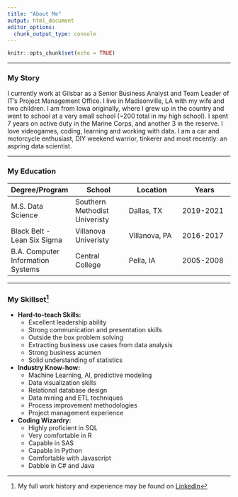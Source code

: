 ```yaml
---
title: "About Me"
output: html_document
editor_options: 
  chunk_output_type: console
---
```


```r
knitr::opts_chunk$set(echo = TRUE)
```
---

### My Story
I currently work at Gilsbar as a Senior Business Analyst and Team Leader of IT's Project Management Office.  I live in Madisonville, LA with my wife and two children.  I am from Iowa originally, where I grew up in the country and went to school at a very small school (~200 total in my high school).  I spent 7 years on active duty in the Marine Corps, and another 3 in the reserve.  I love videogames, coding, learning and working with data.  I am a car and motorcycle enthusiast, DIY weekend warrior, tinkerer and most recently: an aspring data scientist.  

---

### My Education
|Degree/Program|School|Location|Years|
|----|----|----|----|
|M.S. Data Science | Southern Methodist Univeristy | Dallas, TX | 2019-2021 |
|Black Belt - Lean Six Sigma | Villanova Univeristy | Villanova, PA | 2016-2017 |
|B.A. Computer Information Systems | Central College | Pella, IA | 2005-2008 |

--- 

### My Skillset[^1] 
* **Hard-to-teach Skills:**
  + Excellent leadership ability
  + Strong communication and presentation skills
  + Outside the box problem solving
  + Extracting business use cases from data analysis
  + Strong business acumen
  + Solid understanding of statistics

* **Industry Know-how:**
  + Machine Learning, AI, predictive modeling
  + Data visualization skills
  + Relational database design
  + Data mining and ETL techniques
  + Process improvement methodologies
  + Project management experience
  
* **Coding Wizardry:**
  + Highly proficient in SQL
  + Very comfortable in R
  + Capable in SAS
  + Capable in Python
  + Comfortable with Javascript
  + Dabble in C# and Java

[^1]: My full work history and experience may be found on [LinkedIn](https://www.linkedin.com/in/dustin-bracy/) 